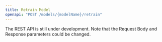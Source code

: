 ```yaml
---
title: Retrain Model
openapi: "POST /models/{modelName}/retrain"
---
```


<Warning>

The REST API is still under development. Note that the Request Body and Response parameters could be changed.

</Warning>